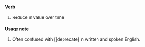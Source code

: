 ==== Verb ====
# Reduce in value over time
==== Usage note ====
# Often confused with [[deprecate] in written and spoken English.